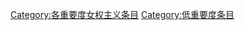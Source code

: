 {{catmore1|[[Wikipedia:女权主义专题|Wikipedia:女权主义专题]]}}
{{Articles by Importance|topic=女权主义|project=女权主义|format=toc}}
{{emptycat}}
{{portal box|女权主义}}
[[Category:各重要度女权主义条目|Category:各重要度女权主义条目]]
[[Category:低重要度条目|Category:低重要度条目]]